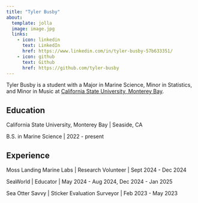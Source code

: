 ```yaml
---
title: "Tyler Busby"
about:
  template: jolla
  image: image.jpg
  links:
    - icon: linkedin
      text: LinkedIn
      href: https://www.linkedin.com/in/tyler-busby-57b633351/
    - icon: github
      text: Github
      href: https://github.com/tyler-busby
---
```


Tyler Busby is a student with a Major in Marine Science, Minor in Statistics, and Minor in Music at [California State University, Monterey Bay](https://csumb.edu/marinescience).

## Education

California State University, Monterey Bay \| Seaside, CA

B.S. in Marine Science \| 2022 - present

## Experience

Moss Landing Marine Labs \| Research Volunteer \| Sept 2024 - Dec 2024

SeaWorld \| Educator \| May 2024 - Aug 2024, Dec 2024 - Jan 2025

Sea Otter Savvy \| Sticker Evaluation Surveyor \| Feb 2023 - May 2023

